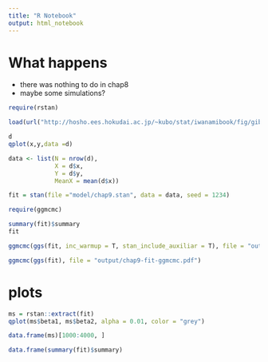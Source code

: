 ```yaml
---
title: "R Notebook"
output: html_notebook
---
```


# What happens
- there was nothing to do in chap8
- maybe some simulations?

```r
require(rstan)

```

```r
load(url("http://hosho.ees.hokudai.ac.jp/~kubo/stat/iwanamibook/fig/gibbs/d.RData"))

d
qplot(x,y,data =d)
```

```r
data <- list(N = nrow(d),
             X = d$x,
             Y = d$y,
             MeanX = mean(d$x))

fit = stan(file ="model/chap9.stan", data = data, seed = 1234)

```


```r
require(ggmcmc)

summary(fit)$summary
fit

```

```r
ggmcmc(ggs(fit, inc_warmup = T, stan_include_auxiliar = T), file = "output/chap9-fit-traceplot.pdf", plot = 'traceplot')

ggmcmc(ggs(fit), file = "output/chap9-fit-ggmcmc.pdf")

```

# plots
```r
ms = rstan::extract(fit)
qplot(ms$beta1, ms$beta2, alpha = 0.01, color = "grey")


```


```r
data.frame(ms)[1000:4000, ]

```

```r
data.frame(summary(fit)$summary)

```

